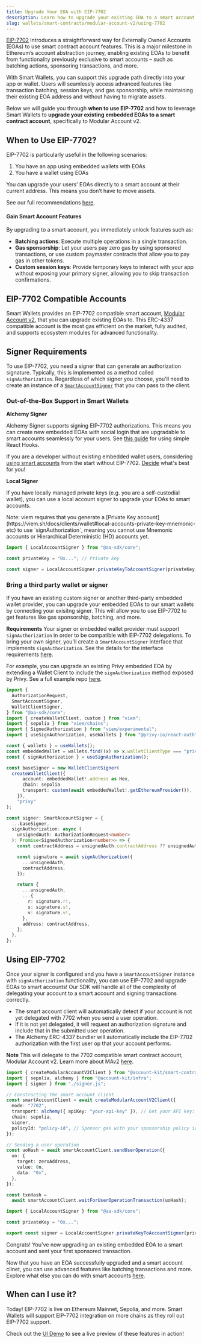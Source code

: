 ```yaml
---
title: Upgrade Your EOA with EIP-7702
description: Learn how to upgrade your existing EOA to a smart account using EIP-7702 with Smart Wallets.
slug: wallets/smart-contracts/modular-account-v2/using-7702
---
```


[EIP-7702](https://eips.ethereum.org/EIPS/eip-7702) introduces a straightforward way for Externally Owned Accounts (EOAs) to use smart contract account features. This is a major milestone in Ethereum’s account abstraction journey, enabling existing EOAs to benefit from functionality previously exclusive to smart accounts – such as batching actions, sponsoring transactions, and more.

With Smart Wallets, you can support this upgrade path directly into your app or wallet. Users will seamlessly access advanced features like transaction batching, session keys, and gas sponsorship, while maintaining their existing EOA address and without having to migrate assets.

Below we will guide you through **when to use EIP-7702** and how to leverage Smart Wallets to **upgrade your existing embedded EOAs to a smart contract account**, specifically to Modular Account v2.

## When to Use EIP-7702?

EIP-7702 is particularly useful in the following scenarios:

1. You have an app using embedded wallets with EOAs
2. You have a wallet using EOAs

You can upgrade your users' EOAs directly to a smart account at their current address. This means you don’t have to move assets.

See our full recommendations [here](https://www.alchemy.com/blog/eip-7702-ethereum-pectra-hardfork#for-developers-that-havent-yet-deployed-their-application).

#### Gain Smart Account Features

By upgrading to a smart account, you immediately unlock features such as:

- **Batching actions**: Execute multiple operations in a single transaction.
- **Gas sponsorship**: Let your users pay zero gas by using sponsored transactions, or use custom paymaster contracts that allow you to pay gas in other tokens.
- **Custom session keys**: Provide temporary keys to interact with your app without exposing your primary signer, allowing you to skip transaction confirmations.

## EIP-7702 Compatible Accounts

Smart Wallets provides an EIP-7702 compatible smart account, [Modular Account v2](#TODO/linktomav2), that you can upgrade existing EOAs to. This ERC-4337 compatible account is the most gas efficient on the market, fully audited, and supports ecosystem modules for advanced functionality.

## Signer Requirements

To use EIP-7702, you need a signer that can generate an authorization signature. Typically, this is implemented as a method called `signAuthorization`. Regardless of which signer you choose, you'll need to create an instance of a [`SmartAccountSigner`](/wallets/resources/types#smartaccountsigner) that you can pass to the client.

### Out-of-the-Box Support in Smart Wallets

**Alchemy Signer**

Alchemy Signer supports signing EIP-7702 authorizations. This means you can create new embedded EOAs with social login that are upgradable to smart accounts seamlessly for your users. See [this guide](#TODO/using-7702-react-doc) for using simple React Hooks.

If you are a developer without existing embedded wallet users, considering [using smart accounts](/wallets/react/quickstart) from the start without EIP-7702. [Decide](https://www.alchemy.com/blog/eip-7702-ethereum-pectra-hardfork#for-developers-that-havent-yet-deployed-their-application) what's best for you!

**Local Signer**

If you have locally managed private keys (e.g. you are a self-custodial wallet), you can use a local account signer to upgrade your EOAs to smart accounts.

<Note>
  Note: viem requires that you generate a [Private Key
  account](https://viem.sh/docs/clients/wallet#local-accounts-private-key-mnemonic-etc)
  to use `signAuthorization`, meaning you cannot use Mnemonic accounts or
  Hierarchical Deterministic (HD) accounts yet.
</Note>

```ts types.ts twoslash
import { LocalAccountSigner } from "@aa-sdk/core";

const privateKey = "0x..."; // Private key

const signer = LocalAccountSigner.privateKeyToAccountSigner(privateKey);
```

### Bring a third party wallet or signer

If you have an existing custom signer or another third-party embedded wallet provider, you can upgrade your embedded EOAs to our smart wallets by connecting your exisitng signer. This will allow you to use EIP-7702 to get features like gas sponsorship, batching, and more.

**Requirements**
Your signer or embedded wallet provider must support `signAuthorization` in order to be compatible with EIP-7702 delegations. To bring your own signer, you'll create a `SmartAccountSigner` interface that implements `signAuthorization`. See the details for the interface requirements [here](/wallets/third-party/signers#implementing-smartaccountauthenticator-or-smartaccountsigner).

For example, you can upgrade an existing Privy embedded EOA by extending a Wallet Client to include the `signAuthorization` method exposed by Privy. See a full example repo [here](https://github.com/avarobinson/7702-thirdparty-example/edit/main/README.md).

<CodeBlocks>

```ts 7702-third-party-example.ts
import {
  AuthorizationRequest,
  SmartAccountSigner,
  WalletClientSigner,
} from "@aa-sdk/core";
import { createWalletClient, custom } from "viem";
import { sepolia } from "viem/chains";
import { SignedAuthorization } from "viem/experimental";
import { useSignAuthorization, useWallets } from "@privy-io/react-auth";

const { wallets } = useWallets();
const embeddedWallet = wallets.find((x) => x.walletClientType === "privy"); // or any other EIP-1193 provider
const { signAuthorization } = useSignAuthorization();

const baseSigner = new WalletClientSigner(
  createWalletClient({
      account: embeddedWallet!.address as Hex,
      chain: sepolia
      transport: custom(await embeddedWallet!.getEthereumProvider()),
    }),
    "privy"
);

const signer: SmartAccountSigner = {
  ...baseSigner,
  signAuthorization: async (
    unsignedAuth: AuthorizationRequest<number>
  ): Promise<SignedAuthorization<number>> => {
    const contractAddress = unsignedAuth.contractAddress ?? unsignedAuth.address;

    const signature = await signAuthorization({
      ...unsignedAuth,
      contractAddress,
    });

    return {
      ...unsignedAuth,
      ...{
        r: signature.r!,
        s: signature.s!,
        v: signature.v!,
      },
      address: contractAddress,
    };
  },
};

```

</CodeBlocks>

## Using EIP-7702

Once your signer is configured and you have a `SmartAccountSigner` instance with `signAuthorization` functionality, you can use EIP-7702 and upgrade EOAs to smart accounts! Our SDK will handle all of the complexity of delegating your account to a smart account and signing transactions correctly.

- The smart account client will automatically detect if your account is not yet delegated with 7702 when you send a user operation.
- If it is not yet delegated, it will request an authorization signature and include that in the submitted user operation.
- The Alchemy ERC-4337 bundler will automatically include the EIP-7702 authorization with the first user op that your account performs.

**Note**
This will delegate to the 7702 compatible smart contract account, Modular Account v2. Learn more about MAv2 [here](/docs/wallets/smart-contracts/modular-account-v2/overview).

<CodeBlocks>

```ts example.ts twoslash
import { createModularAccountV2Client } from "@account-kit/smart-contracts";
import { sepolia, alchemy } from "@account-kit/infra";
import { signer } from "./signer.js";

// Constructing the smart account client
const smartAccountClient = await createModularAccountV2Client({
  mode: "7702",
  transport: alchemy({ apiKey: "your-api-key" }), // Get your API key: https://dashboard.alchemy.com/signup
  chain: sepolia,
  signer,
  policyId: "policy-id", // Sponsor gas with your sponsorship policy id: https://dashboard.alchemy.com/signup
});

// Sending a user operation
const uoHash = await smartAccountClient.sendUserOperation({
  uo: {
    target: zeroAddress,
    value: 0n,
    data: "0x",
  },
});

const txnHash =
  await smartAccountClient.waitForUserOperationTransaction(uoHash);
```

```ts twoslash signer.ts filename="signer.ts"
import { LocalAccountSigner } from "@aa-sdk/core";

const privateKey = "0x...";

export const signer = LocalAccountSigner.privateKeyToAccountSigner(privateKey);
```

</CodeBlocks>

Congrats! You've now upgrading an existing embedded EOA to a smart account and sent your first sponsored transaction.

Now that you have an EOA successfully upgraded and a smart account clinet, you can use advanced features like batching transactions and more. Explore what else you can do with smart accounts [here](/docs/wallets/infra/send-user-operations).

## When can I use it?

Today! EIP-7702 is live on Ethereum Mainnet, Sepolia, and more. Smart Wallets will support EIP-7702 integration on more chains as they roll out EIP-7702 support.

Check out the [UI Demo](https://demo.alchemy.com) to see a live preview of these features in action!
